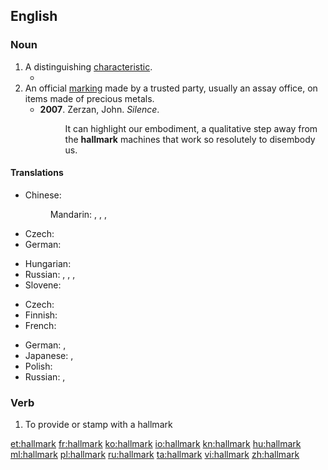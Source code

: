 ==English==

===Noun===
{{wikipedia}}
{{en-noun}}

# A distinguishing [[characteristic]].
#* {{quote-news
|year=2011
|date=February 1
|author=Phil McNulty
|title=Arsenal   2 - 1   Everton
|work=BBC
|url=http://news.bbc.co.uk/sport2/hi/football/eng_prem/9379477.stm
|page=
|passage=Arsene Wenger's side showed little of the style and fluidity that is their '''hallmark''' but this was about digging deep and getting the job done, qualities they demonstrated and that will serve them well as the season reaches its climax.}}
# An official [[marking]] made by a trusted party, usually an assay office, on items made of precious metals.
#* '''2007'''.  Zerzan, John.  ''Silence''.
#*: It can highlight our embodiment, a qualitative step away from the '''hallmark''' machines that work so resolutely to disembody us.

====Translations====
{{trans-top|a distinct characteristic}}
* Chinese:
*: Mandarin: {{t|cmn|標誌|sc=Hani}}, {{t|cmn|标志|tr=biāozhì|sc=Hani}}, {{t|cmn|特徵|sc=Hani}}, {{t|cmn|特征|tr=tèzhēng|sc=Hani}}
* Czech: {{t-|cs|punc|m}}
* German: {{t|de|Kennzeichen|n}}
{{trans-mid}}
* Hungarian: {{t-|hu|fémjel}}
* Russian: {{t|ru|признак|m|tr=príznak|sc=Cyrl}}, {{t|ru|критерий|m|tr=kritɛ́rij|sc=Cyrl}}, {{t|ru|символ|m|tr=símvol|sc=Cyrl}}, {{t|ru|знак|m|tr=znak|sc=Cyrl}}
* Slovene: {{t|sl|značilnost|f}}
{{trans-bottom}}

{{trans-top|an official marking}}
* Czech: {{t-|cs|punc|m}}
* Finnish: {{t|fi|tarkastusleima}}
* French: {{t+|fr|poinçon|m}}
{{trans-mid}}
* German: {{t|de|Repunze|f}}, {{t|de|Punze|f}}
* Japanese: {{t|ja|太鼓判|tr=たいこばん, taikoban|sc=Jpan}}, {{t|ja|極印|tr=ごくいん, gokuin|sc=Jpan}}
* Polish: {{t|pl|probiernictwo|n}}
* Russian: {{t+|ru|проба|f|tr=próba}}, {{t+|ru|клеймо|n|tr=klejmó}}
{{trans-bottom}}

===Verb===
{{en-verb}}

# To provide or stamp with a hallmark

[[et:hallmark]]
[[fr:hallmark]]
[[ko:hallmark]]
[[io:hallmark]]
[[kn:hallmark]]
[[hu:hallmark]]
[[ml:hallmark]]
[[pl:hallmark]]
[[ru:hallmark]]
[[ta:hallmark]]
[[vi:hallmark]]
[[zh:hallmark]]